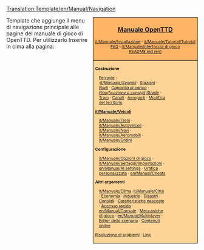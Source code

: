 <noinclude>[[Translation:Template/en/Manual/Navigation]]</noinclude><noinclude>{{it/Traduzione|Template:en/Manual/Navigation|60}}
</noinclude>
<div style="float:right; padding-left:12px; background:#ffffff;">
<div style="border:1px solid #000000; background:#ffb466; padding:5px; -moz-border-radius-topleft:5px; -moz-border-radius-topright:5px; font-size: 12pt;">
<center><strong><font size="3">[[it/Manuale/Main Page|Manuale OpenTTD]]</font></strong></center>
<div style="font-size: 8pt; text-align: center;">
[[it/Manuale/Installazione]] &middot; 
[[it/Manuale/Tutorial/Tutorial]]<br />
[[it/Archive/Community/FAQ|FAQ]] &middot; 
[[it/Manuale/Interfaccia di gioco]]<br />
[https://github.com/OpenTTD/OpenTTD/blob/master/README.md README.md (en)]
</div>
</div>
<div style="border:1px solid black; border-top-width: 0px; background:#ffd496; padding:5px; -moz-border-radius-bottomleft:5px; -moz-border-radius-bottomright:8px; font-size: 8pt;">

<div style="width: 186px">
'''Costruzione'''
<div style="margin-left:10px;">
[[it/Manuale/Realizzazione ferrovia|Ferrovie]] : <br />
:''[[it/Manuale/Segnali]]'' &middot; ''[[it/Manuale/Stazione ferroviaria|Stazioni]]'' &middot; ''[[it/Community/Nodo/Main Page|Nodi]]'' &middot; ''[[en/Community/Railway Designs|Capacità di carico]]'' &middot; ''[[en/Community/Rail Designs|Pianificazione e consigli]]''
[[en/Manual/Roadway construction|Strade]] &middot; [[en/Manual/Tramways|Tram]] &middot; [[en/Manual/Waterway construction|Canali]] &middot; [[it/Manuale/Costruzione aeroporti|Aeroporti]] &middot; [[en/Manual/Landscaping|Modifica del territorio]]
</div>
</div>

<div style="width: 186px">
'''[[it/Manuale/Veicoli]]'''
<div style="margin-left:10px;">
[[it/Manuale/Treni]] &middot; [[it/Manuale/Autoveicoli]] &middot; [[it/Manuale/Navi]] &middot;
[[it/Manuale/Aeromobili]] &middot; [[it/Manuale/Ordini]]
</div>
</div>

<div style="width: 186px">
'''Configurazione'''
<div style="margin-left:10px;">
[[it/Manuale/Opzioni di gioco]] &middot; [[it/Manuale/Settaggi/Impostazioni]] &middot; [[en/Manual/AI settings]] &middot;
[[en/Manual/NewGRF|Grafica personalizzata]] &middot; [[en/Manual/Cheats]]
</div>
</div>

<div style="width: 186px">
'''Altri argomenti'''<br />
<div style="margin-left:10px;">
[[it/Manuale/Clima]] &middot;[[it/Manuale/Città]] &middot; [[en/Manual/Economy|Economia]] &middot; [[en/Manual/Industries|Industrie]] &middot;
[[en/Manual/Disasters|Disastri]] &middot; [[en/Manual/Tips|Consigli]] &middot;
[[en/Manual/Hidden features|Caratteristiche nascoste]] &middot; [[en/Manual/Hotkeys|Accesso rapido]] &middot;
[[en/Manual/Console]] &middot; [[it/Manuale/Meccaniche di gioco/Main Page|Meccaniche di gioco]] &middot;
[[en/Manual/Multiplayer]] &middot; [[en/Manual/Scenario editor|Editor dello scenario]] &middot;
[[en/Manual/Online content|Contenuti online]]
</div>
</div>

[[en/Archive/Manual/Troubleshooting|Risoluzione di problemi]] &middot; [[en/Archive/Lists/Links|Link]]
</div>
</div>
<includeonly>[[Category:it/Manuale/Manuale|{{PAGENAME}}]]</includeonly>

<noinclude>Template che aggiunge il menu di navigazione principale alle pagine del manuale di gioco di OpenTTD. Per utilizzarlo Inserire in cima alla pagina:<br /> 
{{it/S|it/Manuale/Menu}}</noinclude>